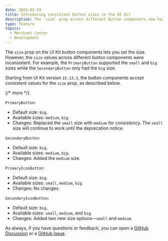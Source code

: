 ```yaml
---
date: 2023-03-24
title: Introducing consistent button sizes in the UI Kit
description: The `size` prop across different Button components now has consistent values.
type: feature
topics:
  - Merchant Center
  - Development
---
```


The `size` prop on the UI Kit button components lets you set the size. However, the `size` values across different button components were inconsistent. For example, the `PrimaryButton` supported the `small` and `big` sizes while the `SecondaryButton` only had the `big` size.

Starting from UI Kit version `15.13.3`, the button components accept consistent values for the `size` prop, as described below.

{/* more */}

`PrimaryButton`:
* Default size: `big`.
* Available sizes: `medium`, `big`.
* Changes: Replaced the `small` size with `medium` for consistency. The `small` size will continue to work until the deprecation notice.

`SecondaryButton`:
* Default size: `big`.
* Available sizes: `medium`, `big`.
* Changes: Added the `medium` size.

`PrimaryIconButton`:
* Default size: `big`.
* Available sizes: `small`, `medium`, `big`.
* Changes: No changes.

`SecondaryIconButton`:
* Default size: `big`.
* Available sizes: `small`, `medium`, and `big`.
* Changes: Added two new size options—`small` and `medium`.

As always, if you have questions or feedback, you can open a [GitHub Discussion](https://github.com/commercetools/ui-kit/discussions) or a [GitHub Issue](https://github.com/commercetools/ui-kit/issues).
